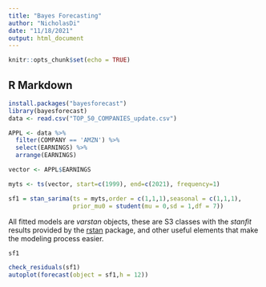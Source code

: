 ```yaml
---
title: "Bayes Forecasting"
author: "NicholasDi"
date: "11/18/2021"
output: html_document
---
```


```r
knitr::opts_chunk$set(echo = TRUE)
```

## R Markdown

```r
install.packages("bayesforecast")
library(bayesforecast)
data <- read.csv("TOP_50_COMPANIES_update.csv")
```

```r
APPL <- data %>% 
  filter(COMPANY == 'AMZN') %>% 
  select(EARNINGS) %>% 
  arrange(EARNINGS)

vector <- APPL$EARNINGS

myts <- ts(vector, start=c(1999), end=c(2021), frequency=1)

sf1 = stan_sarima(ts = myts,order = c(1,1,1),seasonal = c(1,1,1),
                  prior_mu0 = student(mu = 0,sd = 1,df = 7))
```

All fitted models are *varstan* objects, these  are S3 classes with the *stanfit* results provided by the [rstan](https://mc-stan.org/users/interfaces/rstan.html) package, and other useful elements that make the modeling process easier. 

```r
sf1
```



```r
check_residuals(sf1)
autoplot(forecast(object = sf1,h = 12))
```
